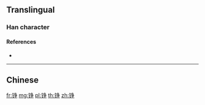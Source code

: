 {{character info/new}}
{{also|錚}}
==Translingual==

===Han character===
{{Han char|rn=167|rad=钅|as=06|sn=11|four=|canj=CNSD,OPNSD,XCNSD|ids=⿰钅争}}

====References====
* {{Han ref|kx=1328.061|hdz=64201.040|uh=94EE|ud=38126}}

----

==Chinese==
{{zh-see|錚}}

[[fr:铮]]
[[mg:铮]]
[[pl:铮]]
[[th:铮]]
[[zh:铮]]